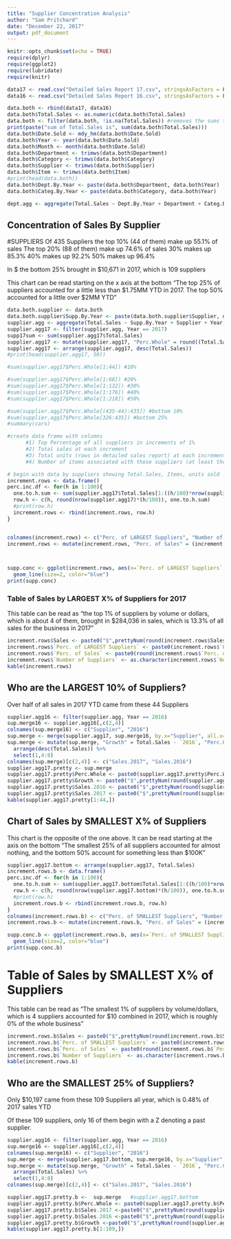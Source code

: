 ```yaml
---
title: "Supplier Concentration Analysis"
author: "Sam Pritchard"
date: "December 22, 2017"
output: pdf_document
---
```


```r
knitr::opts_chunk$set(echo = TRUE)
require(dplyr)
require(ggplot2)
require(lubridate)
require(knitr)

data17 <- read.csv("Detailed Sales Report 17.csv", stringsAsFactors = FALSE)
data16 <- read.csv("Detailed Sales Report 16.csv", stringsAsFactors = FALSE)

data.both <- rbind(data17, data16)
data.both$Total.Sales <- as.numeric(data.both$Total.Sales)
data.both <- filter(data.both, !is.na(Total.Sales)) #removes the sums that had $ signs in them
print(paste("sum of Total.Sales is", sum(data.both$Total.Sales)))
data.both$Date.Sold <- mdy_hm(data.both$Date.Sold)
data.both$Year <- year(data.both$Date.Sold)
data.both$Month <- month(data.both$Date.Sold)
data.both$Department <- trimws(data.both$Department)
data.both$Category <- trimws(data.both$Category)
data.both$Supplier <- trimws(data.both$Supplier)
data.both$Item <- trimws(data.both$Item)
#print(head(data.both))
data.both$Dept.By.Year <- paste(data.both$Department, data.both$Year)
data.both$Categ.By.Year <- paste(data.both$Category, data.both$Year)

dept.agg <- aggregate(Total.Sales ~ Dept.By.Year + Department + Categ.By.Year + Category + Year, data.both, sum)
```

## Concentration of Sales By Supplier

#SUPPLIERS
Of 435 Suppliers the top 10% (44 of them) make up 55.1% of sales
The top 20% (88 of them) make up 74.6% of sales
30% makes up 85.3%
40% makes up 92.2%
50% makes up 96.4%

In $ the bottom 25% brought in $10,671 in 2017, which is 109 suppliers

This chart can be read starting on the x axis at the bottom "The top 25% of suppliers accounted for a little less than $1.75MM YTD in 2017.  The top 50% accounted for a little over $2MM YTD"

```r
data.both.supplier <- data.both
data.both.supplier$Supp.By.Year <- paste(data.both.supplier$Supplier, data.both.supplier$Year)
supplier.agg <- aggregate(Total.Sales ~ Supp.By.Year + Supplier + Year, data.both.supplier, sum)
supplier.agg17 <- filter(supplier.agg, Year == 2017)
supp17sum <- sum(supplier.agg17$Total.Sales)
supplier.agg17 <- mutate(supplier.agg17, "Perc.Whole" = round((Total.Sales/supp17sum)*100, 2))
supplier.agg17 <- arrange(supplier.agg17, desc(Total.Sales))
#print(head(supplier.agg17, 50))

#sum(supplier.agg17$Perc.Whole[1:44]) #10%

#sum(supplier.agg17$Perc.Whole[1:88]) #20%
#sum(supplier.agg17$Perc.Whole[1:132]) #30%
#sum(supplier.agg17$Perc.Whole[1:176]) #40%
#sum(supplier.agg17$Perc.Whole[1:218]) #50%

#sum(supplier.agg17$Perc.Whole[(435-44):435]) #bottom 10%
#sum(supplier.agg17$Perc.Whole[326:435]) #bottom 25%
#summary(cars)

#create data frame with columns 
      #1) Top Percentage of all suppliers in increments of 1% 
      #2) Total sales at each increment 
      #3) Total units (rows in detailed sales report) at each increment 
      #4) Number of items associated with those suppliers (at least those sold)

# begin with data by suppliers showing Total.Sales, Items, units sold
increment.rows <- data.frame()
perc.inc.df <- for(h in 1:100){
  one.to.h.sum <- sum(supplier.agg17$Total.Sales[1:((h/100)*nrow(supplier.agg17))])
  row.h <- c(h, round(nrow(supplier.agg17)*(h/100)), one.to.h.sum)
  #print(row.h)
  increment.rows <- rbind(increment.rows, row.h)
}


colnames(increment.rows) <- c("Perc. of LARGEST Suppliers", "Number of Suppliers", "Sales")
increment.rows <- mutate(increment.rows, "Perc. of Sales" = (increment.rows[,3]/tail(increment.rows[,3],1))*100)



supp.conc <- ggplot(increment.rows, aes(x=`Perc. of LARGEST Suppliers`, y=Sales, group= 1)) +
  geom_line(size=2, color="blue")
print(supp.conc)
```

### Table of Sales by LARGEST X% of Suppliers for 2017

This table can be read as "the top 1% of suppliers by volume or dollars, which is about 4 of them, brought in $284,036 in sales, which is 13.3% of all sales for the business in 2017"

```r
increment.rows$Sales <- paste0("$",prettyNum(round(increment.rows$Sales), big.mark = ","))
increment.rows$`Perc. of LARGEST Suppliers` <- paste0(increment.rows$`Perc. of LARGEST Suppliers`, "%")
increment.rows$`Perc. of Sales` <- paste0(round(increment.rows$`Perc. of Sales`, 1), "%")
increment.rows$`Number of Suppliers` <- as.character(increment.rows$`Number of Suppliers`)
kable(increment.rows)
```

## Who are the LARGEST 10% of Suppliers?

Over half of all sales in 2017 YTD came from these 44 Suppliers

```r
supplier.agg16 <- filter(supplier.agg, Year == 2016)
sup.merge16 <- supplier.agg16[,c(2,4)]
colnames(sup.merge16) <- c("Supplier", "2016")
sup.merge <- merge(supplier.agg17, sup.merge16, by.x="Supplier", all.x=TRUE, all.y=FALSE)
sup.merge <- mutate(sup.merge, "Growth" = Total.Sales - `2016`, "Perc.Growth" = paste0(round((Growth/`2016`)*100,1),"%")) %>%
  arrange(desc(Total.Sales)) %>%
  select(1,4:8)
colnames(sup.merge)[c(2,4)] <- c("Sales.2017", "Sales.2016")
supplier.agg17.pretty <- sup.merge 
supplier.agg17.pretty$Perc.Whole <- paste0(supplier.agg17.pretty$Perc.Whole, "%")
supplier.agg17.pretty$Growth <- paste0("$",prettyNum(round(supplier.agg17.pretty$Growth), big.mark = ","))
supplier.agg17.pretty$Sales.2016 <- paste0("$",prettyNum(round(supplier.agg17.pretty$Sales.2016), big.mark = ","))
supplier.agg17.pretty$Sales.2017 <- paste0("$",prettyNum(round(supplier.agg17.pretty$Sales.2017), big.mark = ",")) ## Switch back
kable(supplier.agg17.pretty[1:44,])

```

## Chart of Sales by SMALLEST X% of Suppliers

This chart is the opposite of the one above.  It can be read starting at the axis on the bottom "The smallest 25% of all suppliers accounted for almost nothing, and the bottom 50% account for something less than $100K"

```r
supplier.agg17.bottom <- arrange(supplier.agg17, Total.Sales)
increment.rows.b <- data.frame()
perc.inc.df <- for(h in 1:100){
  one.to.h.sum <- sum(supplier.agg17.bottom$Total.Sales[1:((h/100)*nrow(supplier.agg17.bottom))])
  row.h <- c(h, round(nrow(supplier.agg17.bottom)*(h/100)), one.to.h.sum)
  #print(row.h)
  increment.rows.b <- rbind(increment.rows.b, row.h)
}
colnames(increment.rows.b) <- c("Perc. of SMALLEST Suppliers", "Number of Suppliers", "Sales")
increment.rows.b <- mutate(increment.rows.b, "Perc. of Sales" = (increment.rows.b[,3]/tail(increment.rows.b[,3],1))*100)

supp.conc.b <- ggplot(increment.rows.b, aes(x=`Perc. of SMALLEST Suppliers`, y=Sales, group= 1)) +
  geom_line(size=2, color="blue")
print(supp.conc.b)

```

# Table of Sales by SMALLEST X% of Suppliers

This table can be read as "The smallest 1% of suppliers by volume/dollars, which is 4 suppliers accounted for $10 combined in 2017, which is roughly 0% of the whole business"

```r
increment.rows.b$Sales <- paste0("$",prettyNum(round(increment.rows.b$Sales), big.mark = ","))
increment.rows.b$`Perc. of SMALLEST Suppliers` <- paste0(increment.rows.b$`Perc. of SMALLEST Suppliers`, "%")
increment.rows.b$`Perc. of Sales` <- paste0(round(increment.rows.b$`Perc. of Sales`, 2), "%")
increment.rows.b$`Number of Suppliers` <- as.character(increment.rows.b$`Number of Suppliers`)
kable(increment.rows.b)

```

## Who are the SMALLEST 25% of Suppliers?

Only $10,197 came from these 109 Suppliers all year, which is 0.48% of 2017 sales YTD

Of these 109 suppliers, only 16 of them begin with a Z denoting a past supplier.

```r
supplier.agg16 <- filter(supplier.agg, Year == 2016)
sup.merge16 <- supplier.agg16[,c(2,4)]
colnames(sup.merge16) <- c("Supplier", "2016")
sup.merge <- merge(supplier.agg17.bottom, sup.merge16, by.x="Supplier", all.x=TRUE, all.y=FALSE)
sup.merge <- mutate(sup.merge, "Growth" = Total.Sales - `2016`, "Perc.Growth" = paste0(round((Growth/`2016`)*100,1),"%")) %>%
  arrange(Total.Sales) %>%
  select(1,4:8)
colnames(sup.merge)[c(2,4)] <- c("Sales.2017", "Sales.2016")

supplier.agg17.pretty.b <-  sup.merge   #supplier.agg17.bottom
supplier.agg17.pretty.b$Perc.Whole <- paste0(supplier.agg17.pretty.b$Perc.Whole, "%")
supplier.agg17.pretty.b$Sales.2017 <-paste0("$",prettyNum(round(supplier.agg17.pretty.b$Sales.2017), big.mark = ","))
supplier.agg17.pretty.b$Sales.2016 <-paste0("$",prettyNum(round(supplier.agg17.pretty.b$Sales.2016), big.mark = ","))
supplier.agg17.pretty.b$Growth <-paste0("$",prettyNum(round(supplier.agg17.pretty.b$Growth), big.mark = ","))
kable(supplier.agg17.pretty.b[1:109,])

```
